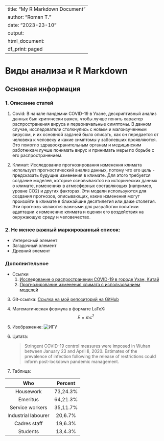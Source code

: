 
---
title: "My R Markdown Document"
author: "Roman T."
date: "2023-23-10"
output:
  html_document:
    df_print: paged
---

# Виды анализа и R Markdown

## Основная информация

### 1. Описание статей
   1. Covid:
      B начале пандемии COVID-19 в Ухане, дескриптивный анализ данных был критически важен, чтобы лучше понять характер распространения вируса и первоначальные симптомы. В данном случае, исследователи столкнулись с новым и малоизученным вирусом, и их основной задачей было описать, как он передается от человека к человеку и какие симптомы у заболевших проявляются. Это помогло здравоохранительным органам и медицинским работникам лучше понимать вирус и принимать меры по борьбе с его распространением.

   2. Климат:
      Исследование прогнозирования изменения климата использует прогностический анализ данных, потому что его цель - предсказать будущие изменения в климате. Для этого требуется создание моделей, которые основываются на исторических данных о климате, изменениях в атмосферных составляющих (например, уровне CO2) и других факторах. Эти модели используются для создания прогнозов, описывающих, какие изменения могут произойти в климате в ближайшие десятилетия или даже столетия. Эти прогнозы являются важными для разработки политики адаптации к изменению климата и оценки его воздействия на окружающую среду и человечество.

### 2. Не менее важный маркированный список:
   - Интересный элемент
   - Загадочный элемент
   - Древний элемент
   
### Дополнительное

- Ссылки
   1. [Исследование о распространении COVID-19 в городе Ухан, Китай](https://pubmed.ncbi.nlm.nih.gov/33219229/)
   2. [Прогнозирование изменения климата с использованием моделей](https://data.globalchange.gov/report/nca3)
   
3. Git-ссылка:
  [Ссылка на мой репозиторий на GitHub](https://github.com/votchezanick/RStudio.git)

4. Математическая формула в формате LaTeX:
  $$E=mc^2$$
  
  5. Изображение:
  ![ИГУ](https://upload.wikimedia.org/wikipedia/ru/f/fc/Isu_logo.png)

6. Цитата:

   > Stringent COVID-19 control measures were imposed in Wuhan between January 23 and April 8, 2020. Estimates of the prevalence of infection following the release of restrictions could inform post-lockdown pandemic management.



7. Таблица:
  
  | Who   | Percent   |
  |:-------------:|:-------------:|
  | Housework | 73,24.3% |
  | Emeritus | 64,21.3% |
  | Service workers | 35,11.7% |
  | Industrial labourer | 20,6.7% |
  | Cadres staff | 19,6.3% |
  | Students | 13,4.3% |